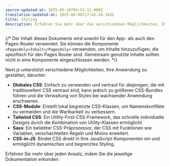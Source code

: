 ```yaml
---
source-updated-at: 2025-05-16T04:52:11.000Z
translation-updated-at: 2025-06-06T17:42:26.143Z
title: Styling
description: Erfahren Sie mehr über die verschiedenen Möglichkeiten, Ihre Next.js-Anwendung zu gestalten.
---
```


{/* Der Inhalt dieses Dokuments wird sowohl für den App- als auch den Pages-Router verwendet. Sie können die Komponente `<PagesOnly>Inhalt</PagesOnly>` verwenden, um Inhalte hinzuzufügen, die spezifisch für den Pages Router sind. Gemeinsam genutzte Inhalte sollten nicht in eine Komponente eingeschlossen werden. */}

Next.js unterstützt verschiedene Möglichkeiten, Ihre Anwendung zu gestalten, darunter:

- **Globales CSS**: Einfach zu verwenden und vertraut für diejenigen, die mit traditionellem CSS vertraut sind, kann jedoch zu größeren CSS-Bundles führen und die Verwaltung von Styles bei wachsender Anwendung erschweren.
- **CSS-Module**: Erstellt lokal begrenzte CSS-Klassen, um Namenskonflikte zu vermeiden und die Wartbarkeit zu verbessern.
- **Tailwind CSS**: Ein Utility-First-CSS-Framework, das schnelle individuelle Designs durch die Kombination von Utility-Klassen ermöglicht.
- **Sass**: Ein beliebter CSS-Präprozessor, der CSS mit Funktionen wie Variablen, verschachtelten Regeln und Mixins erweitert.
- **CSS-in-JS**: Bindet CSS direkt in Ihre JavaScript-Komponenten ein und ermöglicht dynamisches und begrenztes Styling.

Erfahren Sie mehr über jeden Ansatz, indem Sie die jeweilige Dokumentation erkunden:
